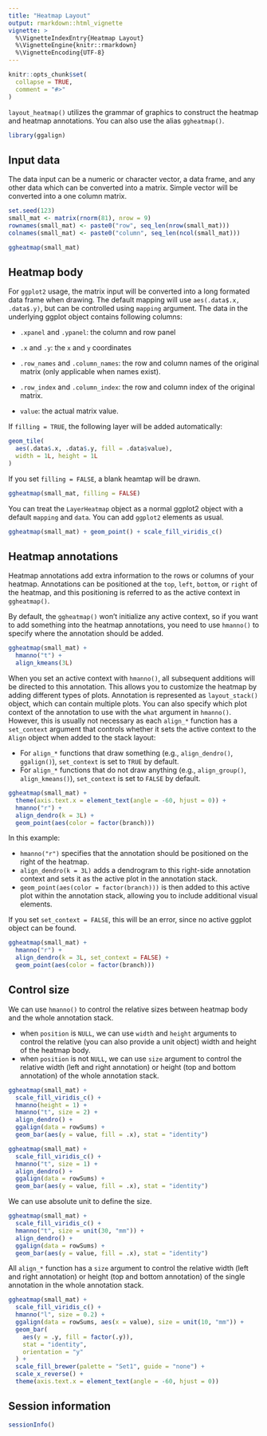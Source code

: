 ```yaml
---
title: "Heatmap Layout"
output: rmarkdown::html_vignette
vignette: >
  %\VignetteIndexEntry{Heatmap Layout}
  %\VignetteEngine{knitr::rmarkdown}
  %\VignetteEncoding{UTF-8}
---
```


```r
knitr::opts_chunk$set(
  collapse = TRUE,
  comment = "#>"
)
```

`layout_heatmap()` utilizes the grammar of graphics to construct the heatmap and
heatmap annotations. You can also use the alias `ggheatmap()`.

```r
library(ggalign)
```

## Input data 
The data input can be a numeric or character vector, a data frame, and any other
data which can be converted into a matrix. Simple vector will be converted into
a one column matrix. 

```r
set.seed(123)
small_mat <- matrix(rnorm(81), nrow = 9)
rownames(small_mat) <- paste0("row", seq_len(nrow(small_mat)))
colnames(small_mat) <- paste0("column", seq_len(ncol(small_mat)))
```

```r
ggheatmap(small_mat)
```

## Heatmap body
For `ggplot2` usage, the matrix input will be converted into a long formated
data frame when drawing. The default mapping will use `aes(.data$.x, .data$.y)`,
but can be controlled using `mapping` argument. The data in the underlying
ggplot object contains following columns:

  - `.xpanel` and `.ypanel`: the column and row panel

  - `.x` and `.y`: the `x` and `y` coordinates

  - `.row_names` and `.column_names`: the row and column names of the original
    matrix (only applicable when names exist).

  - `.row_index` and `.column_index`: the row and column index of the original
    matrix.

  - `value`: the actual matrix value.

If `filling = TRUE`, the following layer will be added automatically:
```r
geom_tile(
  aes(.data$.x, .data$.y, fill = .data$value),
  width = 1L, height = 1L
)
```

If you set `filling = FALSE`, a blank heamtap will be drawn.
```r
ggheatmap(small_mat, filling = FALSE)
```

You can treat the `LayerHeatmap` object as a normal ggplot2 object with a
default `mapping` and `data`. You can add `ggplot2` elements as usual.
```r
ggheatmap(small_mat) + geom_point() + scale_fill_viridis_c()
```

## Heatmap annotations
Heatmap annotations add extra information to the rows or columns of your
heatmap. Annotations can be positioned at the `top`, `left`, `bottom`, or
`right` of the heatmap, and this positioning is referred to as the active
context in `ggheatmap()`. 

By default, the `ggheatmap()` won't initialize any active context, so if you
want to add something into the heatmap annotations, you need to use `hmanno()`
to specify where the annotation should be added.

```r
ggheatmap(small_mat) +
  hmanno("t") +
  align_kmeans(3L)
```

When you set an active context with `hmanno()`, all subsequent additions will be
directed to this annotation. This allows you to customize the heatmap by adding
different types of plots. Annotation is represented as `layout_stack()` object,
which can contain multiple plots. You can also specify which plot context of the
annotation to use with the `what` argument in `hmanno()`. However, this is
usually not necessary as each `align_*` function has a `set_context` argument
that controls whether it sets the active context to the `Align` object when
added to the stack layout:

- For `align_*` functions that draw something (e.g., `align_dendro()`,
  `ggalign()`), `set_context` is set to `TRUE` by default. 
- For `align_*` functions that do not draw anything (e.g., `align_group()`,
  `align_kmeans()`), `set_context` is set to `FALSE` by default.

```r
ggheatmap(small_mat) +
  theme(axis.text.x = element_text(angle = -60, hjust = 0)) +
  hmanno("r") +
  align_dendro(k = 3L) +
  geom_point(aes(color = factor(branch)))
```

In this example:

 - `hmanno("r")` specifies that the annotation should be positioned on the right of the heatmap.
 - `align_dendro(k = 3L)` adds a dendrogram to this right-side annotation
 context and sets it as the active plot in the annotation stack. 
 - `geom_point(aes(color = factor(branch)))` is then added to this active plot
 within the annotation stack, allowing you to include additional visual
 elements.

If you set `set_context = FALSE`, this will be an error, since no active ggplot
object can be found.
```r
ggheatmap(small_mat) +
  hmanno("r") +
  align_dendro(k = 3L, set_context = FALSE) +
  geom_point(aes(color = factor(branch)))
```

## Control size
We can use `hmanno()` to control the relative sizes between heatmap body and the
whole annotation stack.

- when `position` is `NULL`, we can use `width` and `height` arguments to
control the relative (you can also provide a unit object) width and height of
the heatmap body.
- when `position` is not `NULL`, we can use `size` argument to control the
relative width (left and right annotation) or height (top and bottom annotation)
of the whole annotation stack.

```r
ggheatmap(small_mat) +
  scale_fill_viridis_c() +
  hmanno(height = 1) +
  hmanno("t", size = 2) +
  align_dendro() +
  ggalign(data = rowSums) +
  geom_bar(aes(y = value, fill = .x), stat = "identity")
```

```r
ggheatmap(small_mat) +
  scale_fill_viridis_c() +
  hmanno("t", size = 1) +
  align_dendro() +
  ggalign(data = rowSums) +
  geom_bar(aes(y = value, fill = .x), stat = "identity")
```

We can use absolute unit to define the size.
```r
ggheatmap(small_mat) +
  scale_fill_viridis_c() +
  hmanno("t", size = unit(30, "mm")) +
  align_dendro() +
  ggalign(data = rowSums) +
  geom_bar(aes(y = value, fill = .x), stat = "identity")
```

All `align_*` function has a `size` argument to control the relative width (left
and right annotation) or height (top and bottom annotation) of the single
annotation in the whole annotation stack.
```r
ggheatmap(small_mat) +
  scale_fill_viridis_c() +
  hmanno("l", size = 0.2) +
  ggalign(data = rowSums, aes(x = value), size = unit(10, "mm")) +
  geom_bar(
    aes(y = .y, fill = factor(.y)),
    stat = "identity",
    orientation = "y"
  ) +
  scale_fill_brewer(palette = "Set1", guide = "none") +
  scale_x_reverse() +
  theme(axis.text.x = element_text(angle = -60, hjust = 0))
```

## Session information
```r
sessionInfo()
```
